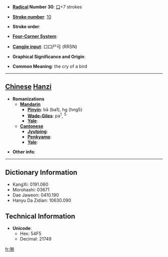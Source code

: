 * '''[[Wiktionary:Chinese radical index| Radical]] Number 30''': [[Wiktionary:Chinese radical index 口|口]]+7 strokes

* '''[[Wiktionary:Chinese total strokes index|Stroke number]]''': [[Wiktionary:Chinese total strokes index 10|10]]

* '''Stroke order''': 

* '''[[Wiktionary:Chinese four corner index|Four-Corner System]]''': 

* '''[[Wiktionary:Chinese Cangjie index|Cangjie input]]''': 口口尸弓 (RRSN)

* '''Graphical Significance and Origin''': 

* '''Common Meaning''': the cry of a bird

----

== [[Chinese]] [[Hanzi]] ==

* '''Romanizations'''
** '''[[Mandarin]]'''
*** '''[[Pinyin]]''': bā (ba1), hg (hng5)
*** '''[[Wade-Giles]]''': pa<sup>1</sup>, <sup>5</sup>
*** '''[[Yale]]''': 
** '''[[Cantonese]]'''
*** '''[[Jyutping]]''':
*** '''[[Penkyamp]]''': 
*** '''[[Yale]]''': 

* '''Other info''': 

----

== Dictionary Information ==

* KangXi: 0191.060
* Morohashi: 03671
* Dae Jaweon: 0410.190
* Hanyu Da Zidian: 10630.090

== Technical Information ==

* '''Unicode''':
** Hex: 54F5
** Decimal: 21749

[[fr:哵]]
